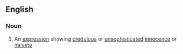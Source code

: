 ==English==

===Noun===
{{en-noun|sg=[[puppy]] [[dog]] [[eye]]s|-}}

# An [[expression]] showing [[credulous]] or [[unsophisticated]] [[innocence]] or [[naivety]]